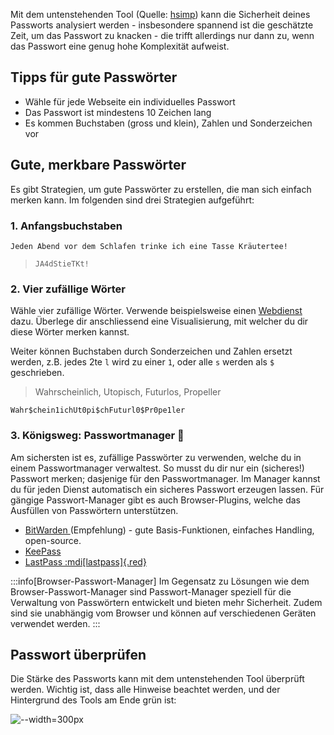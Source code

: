 


Mit dem untenstehenden Tool (Quelle: [hsimp](https://github.com/howsecureismypassword/hsimp))  kann die Sicherheit deines Passworts analysiert werden - insbesondere spannend ist die geschätzte Zeit, um das Passwort zu knacken - die trifft allerdings nur dann zu, wenn das Passwort eine genug hohe Komplexität aufweist.

<PasswordChecker />


## Tipps für gute Passwörter

- Wähle für jede Webseite ein individuelles Passwort
- Das Passwort ist mindestens 10 Zeichen lang
- Es kommen Buchstaben (gross und klein), Zahlen und Sonderzeichen vor

## Gute, merkbare Passwörter
Es gibt Strategien, um gute Passwörter zu erstellen, die man sich einfach merken kann. Im folgenden sind drei Strategien aufgeführt:

### 1. Anfangsbuchstaben

`Jeden Abend vor dem Schlafen trinke ich eine Tasse Kräutertee!`

> `JA4dStieTKt!`

### 2. Vier zufällige Wörter
Wähle vier zufällige Wörter. Verwende beispielsweise einen [Webdienst](https://capitalizemytitle.com/zufallswort-generator/) dazu.
Überlege dir anschliessend eine Visualisierung, mit welcher du dir diese Wörter merken kannst.

Weiter können Buchstaben durch Sonderzeichen und Zahlen ersetzt werden, z.B. jedes 2te `l` wird zu einer `1`, oder alle `s` werden als `$` geschrieben.

> Wahrscheinlich, Utopisch, Futurlos, Propeller

`Wahr$chein1ichUt0pi$chFuturl0$Pr0pe1ler`

### 3. Königsweg: Passwortmanager 🏅 
Am sichersten ist es, zufällige Passwörter zu verwenden, welche du in einem Passwortmanager verwaltest.
So musst du dir nur ein (sicheres!) Passwort merken; dasjenige für den Passwortmanager.
Im Manager kannst du für jeden Dienst automatisch ein sicheres Passwort erzeugen lassen.
Für gängige Passwort-Manager gibt es auch Browser-Plugins, welche das Ausfüllen von Passwörtern unterstützen.

- [BitWarden <BitwardenSvg />](https://bitwarden.com/) (Empfehlung) - gute Basis-Funktionen, einfaches Handling, open-source.
- [KeePass <KeypassSvg />](https://keepass.info/)
- [LastPass :mdi[lastpass]{.red}](https://www.lastpass.com/)

:::info[Browser-Passwort-Manager]
Im Gegensatz zu Lösungen wie dem Browser-Passwort-Manager sind Passwort-Manager speziell für die Verwaltung von Passwörtern entwickelt und bieten mehr Sicherheit. Zudem sind sie unabhängig vom Browser und können auf verschiedenen Geräten verwendet werden.
:::


## Passwort überprüfen

Die Stärke des Passworts kann mit dem untenstehenden Tool überprüft werden. Wichtig ist, dass alle Hinweise beachtet werden, und der Hintergrund des Tools am Ende grün ist:

![--width=300px](./images/good-pw.png)

<PasswordChecker />
